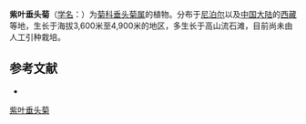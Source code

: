 {{Speciesbox
| name = 紫叶垂头菊
| status = 
| status_system = 
| image =
| genus = Cremanthodium
| species = purpureifolium
| authority = Kitam.
}}

'''紫叶垂头菊'''（[[学名|学名]]：{{lang|la|''Cremanthodium purpureifolium''}}）为[[菊科|菊科]][[垂头菊属|垂头菊属]]的植物。分布于[[尼泊尔|尼泊尔]]以及[[中国大陆|中国大陆]]的[[西藏|西藏]]等地，生长于海拔3,600米至4,900米的地区，多生长于高山流石滩，目前尚未由人工引种栽培。

== 参考文献 ==
<div class="references-small">
* {{cite web| url =http://www.bioinfo.cn/db05/KmzwSpecies.php?action=view&id=4587| title =紫叶垂头菊| work =《中国高等植物数据库全库》| publisher =中国科学院微生物研究所| author =昆明植物研究所| accessdate =2009-02-25| deadurl =yes| archiveurl =https://web.archive.org/web/20160305042814/http://www.bioinfo.cn/db05/KmzwSpecies.php?action=view&id=4587| archivedate =2016-03-05}}
</div>
{{Taxonbar|from=Q15231335}}

[[Category:垂头菊属|紫叶垂头菊]]


{{植物小作品}}